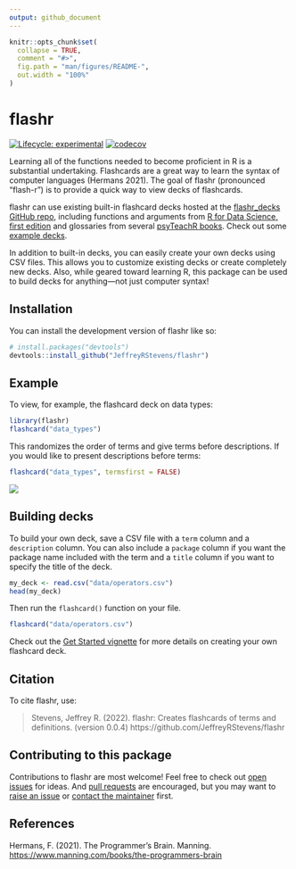```yaml
---
output: github_document
---
```


<!-- README.md is generated from README.Rmd. Please edit that file -->

```r
knitr::opts_chunk$set(
  collapse = TRUE,
  comment = "#>",
  fig.path = "man/figures/README-",
  out.width = "100%"
)
```

# flashr

<!-- badges: start -->
[![Lifecycle: experimental](https://img.shields.io/badge/lifecycle-experimental-orange.svg)](https://lifecycle.r-lib.org/articles/stages.html#experimental)
[![codecov](https://codecov.io/gh/JeffreyRStevens/flashr/branch/main/graph/badge.svg?token=XGH2OV874R)](https://codecov.io/gh/JeffreyRStevens/flashr)
<!-- badges: end -->

Learning all of the functions needed to become proficient in R is a substantial undertaking. Flashcards are a great way to learn the syntax of computer languages (Hermans 2021). The goal of flashr (pronounced "flash-r") is to provide a quick way to view decks of flashcards. 

flashr can use existing built-in flashcard decks hosted at the [flashr_decks GitHub repo](https://github.com/JeffreyRStevens/flashr_decks), including functions and arguments from [R for Data Science, first edition](https://r4ds.had.co.nz/) and glossaries from several [psyTeachR books](https://psyteachr.github.io/). Check out some [example decks](https://jeffreyrstevens.github.io/flashr_decks/decks.html).

In addition to built-in decks, you can easily create your own decks using CSV files. This allows you to customize existing decks or create completely new decks. Also, while geared toward learning R, this package can be used to build decks for anything---not just computer syntax!

## Installation

You can install the development version of flashr like so:

```r
# install.packages("devtools")
devtools::install_github("JeffreyRStevens/flashr")
```

## Example

To view, for example, the flashcard deck on data types:

```r
library(flashr)
flashcard("data_types")
```

This randomizes the order of terms and give terms before descriptions. If you would like to present descriptions before terms:

```r
flashcard("data_types", termsfirst = FALSE)
```

![](man/figures/flashr.gif)

## Building decks

To build your own deck, save a CSV file with a `term` column and a `description` column. You can also include a `package` column if you want the package name included with the term and a `title` column if you want to specify the title of the deck.

```r
my_deck <- read.csv("data/operators.csv")
head(my_deck)
```

Then run the `flashcard()` function on your file.

```r
flashcard("data/operators.csv")
```

Check out the [Get Started vignette](https://jeffreyrstevens.github.io/flashr/articles/flashr.html#creating-your-own-decks) for more details on creating your own flashcard deck.

## Citation

To cite flashr, use:

> Stevens, Jeffrey R. (2022). flashr: Creates flashcards of terms and definitions. (version 0.0.4) https://github.com/JeffreyRStevens/flashr

## Contributing to this package

Contributions to flashr are most welcome! Feel free to check out [open issues](https://github.com/JeffreyRStevens/flashr/issues) for ideas. And [pull requests](https://github.com/JeffreyRStevens/flashr/pulls) are encouraged, but you may want to [raise an issue](https://github.com/JeffreyRStevens/flashr/issues) or [contact the maintainer](mailto:jeffrey.r.stevens@protonmail.com) first.

## References

Hermans, F. (2021). The Programmer’s Brain. Manning. [https://www.manning.com/books/the-programmers-brain](https://www.manning.com/books/the-programmers-brain)
